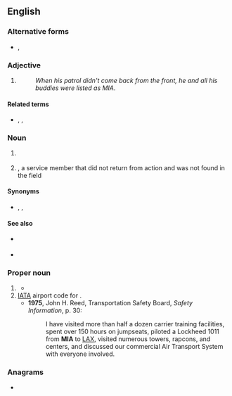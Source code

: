 {{also|Appendix:Variations of "mia"}}
==English==

===Alternative forms===
* {{sense|missing in action}} {{l|en|M.I.A.}}, {{l|en|M. I. A.}}

===Adjective===
{{head|en|adjective}}

# {{lb|en|military}} {{initialism of|en|[[missing in action|Missing In Action]]}}
#: ''When his patrol didn't come back from the front, he and all his buddies were listed as MIA''.

====Related terms====
* {{sense|military}} {{l|en|KIA}}, {{l|en|WIA}}, {{l|en|LIA}}

===Noun===
{{en-noun|-}}

# {{lb|en|Mormonism}} {{initialism of|en|[[mutual|Mutual]] [[improvement|Improvement]] [[association|Association]]}}
# {{lb|en|military}} {{initialism of|en|missing-in-action}}, a service member that did not return from action and was not found in the field

====Synonyms====
* {{sense|Mutual Improvement Association}} {{l|en|Mutual}}, {{l|en|Young Woman's}}, {{l|en|Young Men's}}

====See also====
{{sense|Mutual Improvement Association}}
* {{qualifier|Young Women's}} {{pedia|lang=en|Young Women (organization)}}
* {{qualifier|Young Men's}} {{pedia|lang=en|Young Men (organization)}}

===Proper noun===
{{en-proper-noun}}

# {{lb|en|sports}} {{abbreviation of|en|Miami}}
#* {{quote-text|en|year=1996|author=Marty Strasen|title=Basketball Almanac, 1996-97|page=415|passage=56 Michael Jordan, [[CHI]] vs. '''MIA''', Apr. 29, 1992.}}
# [[IATA]] airport code for {{w|Miami International Airport}}.
#* '''1975''', John H. Reed, Transportation Safety Board, ''Safety Information'', p. 30:
#*: I have visited more than half a dozen carrier training facilities, spent over 150 hours on jumpseats, piloted a Lockheed 1011 from '''MIA''' to [[LAX]], visited numerous towers, rapcons, and centers, and discussed our commercial Air Transport System with everyone involved.

===Anagrams===
* {{anagrams|en|a=aim|AIM|AMI|I am|I'm a|I'm a'|I'm'a|I'ma|IAM|Ima|Ima'|MAI|Mai|aim|i'm'a|i'ma|ima|mai}}